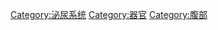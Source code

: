 {{catmore}}
{{Commonscat|Kidneys}}

[[Category:泌尿系统|Category:泌尿系统]]
[[Category:器官|Category:器官]]
[[Category:腹部|Category:腹部]]
